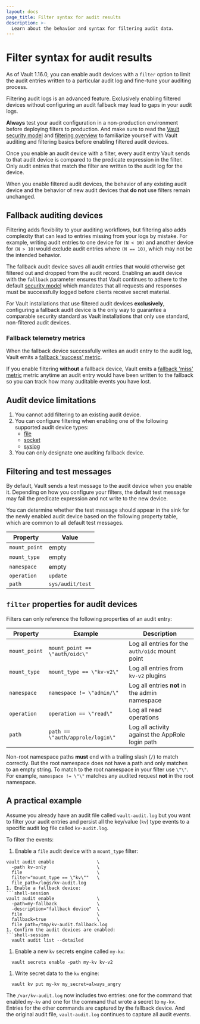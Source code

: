 ```yaml
---
layout: docs
page_title: Filter syntax for audit results
description: >-
  Learn about the behavior and syntax for filtering audit data.
---
```


# Filter syntax for audit results

As of Vault 1.16.0, you can enable audit devices with a `filter` option to limit
the audit entries written to a particular audit log and fine-tune your auditing
process. 

<Warning title="Proceed with caution">

  Filtering audit logs is an advanced feature. Exclusively enabling filtered
  devices without configuring an audit fallback may lead to gaps in your audit
  logs.
  
  **Always** test your audit configuration in a non-production environment
  before deploying filters to production. And make sure to read the
  [Vault security model](/vault/docs/internals/security) and
  [filtering overview](/vault/docs/concepts/filtering) to familiarize yourself
  with Vault auditing and filtering basics before enabling filtered audit 
  devices.

</Warning>

Once you enable an audit device with a filter, every audit entry Vault sends to
that audit device is compared to the predicate expression in the filter. Only
audit entries that match the filter are written to the audit log for the device.

When you enable filtered audit devices, the behavior of any existing audit
device and the behavior of new audit devices that **do not** use filters remain
unchanged. 

## Fallback auditing devices

Filtering adds flexibility to your auditing workflows, but filtering also adds
complexity that can lead to entries missing from your logs by mistake. For
example, writing audit entries to one device for `(N < 10)` and another device
for `(N > 10)`would exclude audit entries where `(N == 10)`, which may not be
the intended behavior.

The fallback audit device saves all audit entries that would otherwise get
filtered out and dropped from the audit record. Enabling an audit device with
the `fallback` parameter ensures that Vault continues to adhere to the default
[security model](/vault/docs/internals/security) which mandates that all
requests and responses must be successfully logged before clients receive secret
material.

<Warning title="Use a fallback to avoid missing audit entries">

  For Vault installations that use filtered audit devices **exclusively**,
  configuring a fallback audit device is the only way to guarantee a comparable
  security standard as Vault installations that only use standard, non-filtered
  audit devices.

</Warning>

### Fallback telemetry metrics

When the fallback device successfully writes an audit entry to the audit log,
Vault emits a
[fallback 'success' metric](/vault/docs/internals/telemetry/metrics/audit#vault-audit-fallback-success).

If you enable filtering **without** a fallback device, Vault emits a
[fallback 'miss' metric](/vault/docs/internals/telemetry/metrics/audit#vault-audit-fallback-miss)
metric anytime an audit entry would have been written to the fallback so you can
track how many auditable events you have lost.

## Audit device limitations

1. You cannot add filtering to an existing audit device.
1. You can configure filtering when enabling one of the following supported audit device types:
    - [file](/vault/docs/audit/file)
    - [socket](/vault/docs/audit/socket)
    - [syslog](/vault/docs/audit/syslog)
1. You can only designate one auditing fallback device.

## Filtering and test messages

By default, Vault sends a test message to the audit device when you enable it.
Depending on how you configure your filters, the default test message may fail
the predicate expression and not write to the new device.

You can determine whether the test message should appear in the sink for the 
newly enabled audit device based on the following property
table, which are common to all default test messages.

Property      | Value
------------- | ----------------
`mount_point` | empty
`mount_type`  | empty
`namespace`   | empty
`operation`   | `update`
`path`        | `sys/audit/test`

## `filter` properties for audit devices

Filters can only reference the following properties of an audit entry:

Property      | Example                             | Description
------------- | ----------------------------------- | --------------------------
`mount_point` | `mount_point == \"auth/oidc\"`          | Log all entries for the `auth/oidc` mount point
`mount_type`  | `mount_type == \"kv-v2\"`           | Log all entries from `kv-v2` plugins
`namespace`   | `namespace != \"admin/\"`               | Log all entries **not** in the admin namespace
`operation`   | `operation == \"read\"`                 | Log all read operations
`path`        | `path == \"auth/approle/login\"`        | Log all activity against the AppRole login path

<Tip title="Root namespaces are unnamed">

  Non-root namespace paths **must** end with a trailing slash (`/`) to match correctly.
  But the root namespace does not have a path and only matches to an empty
  string. To match to the root namespace in your filter use `\"\"`. For example,
  `namespace != \"\"` matches any audited request **not** in the root namespace.

</Tip>

## A practical example

Assume you already have an audit file called `vault-audit.log` but you want to
filter your audit entries and persist all the key/value (`kv`) type events to a
specific audit log file called `kv-audit.log`.

To filter the events:

1. Enable a `file` audit device with a `mount_type` filter:
  ```shell-session
  vault audit enable                \
    -path kv-only                   \
    file                            \
    filter="mount_type == \"kv\""   \
    file_path=/logs/kv-audit.log
1. Enable a fallback device:
  ```shell-session
  vault audit enable                \
    -path=my-fallback               \
    -description="fallback device"  \
    file                            \
    fallback=true                   \
    file_path=/tmp/kv-audit.fallback.log
1. Confirm the audit devices are enabled:
  ```shell-session
    vault audit list --detailed
  ```
1. Enable a new `kv` secrets engine called `my-kv`:
  ```shell-session
    vault secrets enable -path my-kv kv-v2
  ```
1. Write secret data to the `kv` engine:
  ```shell-session
    vault kv put my-kv my_secret=always_angry
  ```

The `/var/kv-audit.log` now includes two entries: one for the command that
enabled `my-kv` and one for the command that wrote a secret to `my-kv`. Entries
for the other commands are captured by the fallback device. And the original
audit file, `vault-audit.log` continues to capture all audit events.
